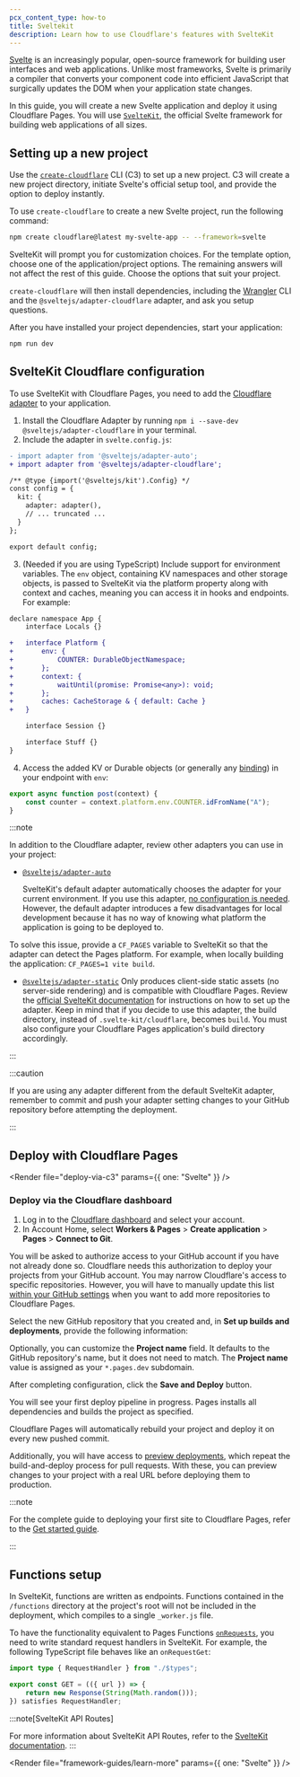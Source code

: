 ```yaml
---
pcx_content_type: how-to
title: Sveltekit
description: Learn how to use Cloudflare's features with SvelteKit
---
```



[Svelte](https://svelte.dev) is an increasingly popular, open-source framework for building user interfaces and web applications. Unlike most frameworks, Svelte is primarily a compiler that converts your component code into efficient JavaScript that surgically updates the DOM when your application state changes.

In this guide, you will create a new Svelte application and deploy it using Cloudflare Pages.
You will use [`SvelteKit`](https://kit.svelte.dev/), the official Svelte framework for building web applications of all sizes.

## Setting up a new project

Use the [`create-cloudflare`](https://www.npmjs.com/package/create-cloudflare) CLI (C3) to set up a new project. C3 will create a new project directory, initiate Svelte's official setup tool, and provide the option to deploy instantly.

To use `create-cloudflare` to create a new Svelte project, run the following command:

```sh
npm create cloudflare@latest my-svelte-app -- --framework=svelte
```

SvelteKit will prompt you for customization choices. For the template option, choose one of the application/project options. The remaining answers will not affect the rest of this guide. Choose the options that suit your project.

`create-cloudflare` will then install dependencies, including the [Wrangler](/workers/wrangler/install-and-update/#check-your-wrangler-version) CLI and the `@sveltejs/adapter-cloudflare` adapter, and ask you setup questions.

After you have installed your project dependencies, start your application:

```sh
npm run dev
```

<Render file="tutorials-before-you-start" />

<Render file="framework-guides/create-github-repository" />

## SvelteKit Cloudflare configuration

To use SvelteKit with Cloudflare Pages, you need to add the [Cloudflare adapter](https://kit.svelte.dev/docs/adapter-cloudflare) to your application.

<Render file="c3-adapter" />

1. Install the Cloudflare Adapter by running `npm i --save-dev @sveltejs/adapter-cloudflare` in your terminal.
2. Include the adapter in `svelte.config.js`:

```diff
- import adapter from '@sveltejs/adapter-auto';
+ import adapter from '@sveltejs/adapter-cloudflare';

/** @type {import('@sveltejs/kit').Config} */
const config = {
  kit: {
    adapter: adapter(),
    // ... truncated ...
  }
};

export default config;
```

3. (Needed if you are using TypeScript) Include support for environment variables. The `env` object, containing KV namespaces and other storage objects, is passed to SvelteKit via the platform property along with context and caches, meaning you can access it in hooks and endpoints. For example:

```diff
declare namespace App {
    interface Locals {}

+   interface Platform {
+       env: {
+           COUNTER: DurableObjectNamespace;
+       };
+       context: {
+           waitUntil(promise: Promise<any>): void;
+       };
+       caches: CacheStorage & { default: Cache }
+   }

    interface Session {}

    interface Stuff {}
}

```

4. Access the added KV or Durable objects (or generally any [binding](/pages/functions/bindings/)) in your endpoint with `env`:

```js
export async function post(context) {
	const counter = context.platform.env.COUNTER.idFromName("A");
}
```

:::note

In addition to the Cloudflare adapter, review other adapters you can use in your project:

- [`@sveltejs/adapter-auto`](https://www.npmjs.com/package/@sveltejs/adapter-auto)

  SvelteKit's default adapter automatically chooses the adapter for your current environment. If you use this adapter, [no configuration is needed](https://kit.svelte.dev/docs/adapter-auto). However, the default adapter introduces a few disadvantages for local development because it has no way of knowing what platform the application is going to be deployed to.

To solve this issue, provide a `CF_PAGES` variable to SvelteKit so that the adapter can detect the Pages platform. For example, when locally building the application: `CF_PAGES=1 vite build`.

- [`@sveltejs/adapter-static`](https://www.npmjs.com/package/@sveltejs/adapter-static)
  Only produces client-side static assets (no server-side rendering) and is compatible with Cloudflare Pages.
  Review the [official SvelteKit documentation](https://kit.svelte.dev/docs/adapter-static) for instructions on how to set up the adapter. Keep in mind that if you decide to use this adapter, the build directory, instead of `.svelte-kit/cloudflare`, becomes `build`. You must also configure your Cloudflare Pages application's build directory accordingly.

:::

:::caution

If you are using any adapter different from the default SvelteKit adapter, remember to commit and push your adapter setting changes to your GitHub repository before attempting the deployment.

:::

## Deploy with Cloudflare Pages

<Render file="deploy-via-c3" params={{ one: "Svelte" }} />

### Deploy via the Cloudflare dashboard

1. Log in to the [Cloudflare dashboard](https://dash.cloudflare.com/) and select your account.
2. In Account Home, select **Workers & Pages** > **Create application** > **Pages** > **Connect to Git**.

You will be asked to authorize access to your GitHub account if you have not already done so. Cloudflare needs this authorization to deploy your projects from your GitHub account. You may narrow Cloudflare's access to specific repositories. However, you will have to manually update this list [within your GitHub settings](https://github.com/settings/installations) when you want to add more repositories to Cloudflare Pages.

Select the new GitHub repository that you created and, in **Set up builds and deployments**, provide the following information:

<div>

<PagesBuildPreset framework="sveltekit" />

</div>

Optionally, you can customize the **Project name** field. It defaults to the GitHub repository's name, but it does not need to match. The **Project name** value is assigned as your `*.pages.dev` subdomain.

After completing configuration, click the **Save and Deploy** button.

You will see your first deploy pipeline in progress. Pages installs all dependencies and builds the project as specified.

Cloudflare Pages will automatically rebuild your project and deploy it on every new pushed commit.

Additionally, you will have access to [preview deployments](/pages/configuration/preview-deployments/), which repeat the build-and-deploy process for pull requests. With these, you can preview changes to your project with a real URL before deploying them to production.

:::note

For the complete guide to deploying your first site to Cloudflare Pages, refer to the [Get started guide](/pages/get-started/).

:::

## Functions setup

In SvelteKit, functions are written as endpoints. Functions contained in the `/functions` directory at the project's root will not be included in the deployment, which compiles to a single `_worker.js` file.

To have the functionality equivalent to Pages Functions [`onRequests`](/pages/functions/api-reference/#onrequests), you need to write standard request handlers in SvelteKit. For example, the following TypeScript file behaves like an `onRequestGet`:

```ts
import type { RequestHandler } from "./$types";

export const GET = (({ url }) => {
	return new Response(String(Math.random()));
}) satisfies RequestHandler;
```

:::note[SvelteKit API Routes]

For more information about SvelteKit API Routes, refer to the [SvelteKit documentation](https://kit.svelte.dev/docs/routing#server).
:::

<Render file="framework-guides/learn-more" params={{ one: "Svelte" }} />
